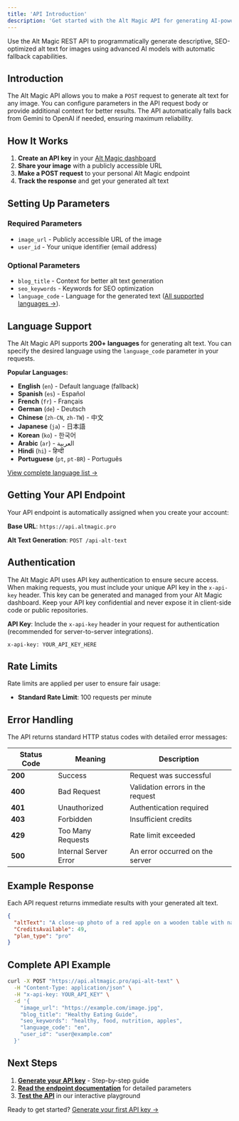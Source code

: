 ```yaml
---
title: 'API Introduction'
description: 'Get started with the Alt Magic API for generating AI-powered alt text'
---
```



Use the Alt Magic REST API to programmatically generate descriptive, SEO-optimized alt text for images using advanced AI models with automatic fallback capabilities.

## Introduction

The Alt Magic API allows you to make a `POST` request to generate alt text for any image. You can configure parameters in the API request body or provide additional context for better results. The API automatically falls back from Gemini to OpenAI if needed, ensuring maximum reliability.

## How It Works

1. **Create an API key** in your [Alt Magic dashboard](https://app.altmagic.pro)
2. **Share your image** with a publicly accessible URL
3. **Make a POST request** to your personal Alt Magic endpoint
4. **Track the response** and get your generated alt text

## Setting Up Parameters

### Required Parameters
- `image_url` - Publicly accessible URL of the image
- `user_id` - Your unique identifier (email address)

### Optional Parameters
- `blog_title` - Context for better alt text generation
- `seo_keywords` - Keywords for SEO optimization
- `language_code` - Language for the generated text ([All supported languages →](/api-reference/language-support)). 

## Language Support

The Alt Magic API supports **200+ languages** for generating alt text. You can specify the desired language using the `language_code` parameter in your requests.

**Popular Languages:**
- **English** (`en`) - Default language (fallback)
- **Spanish** (`es`) - Español
- **French** (`fr`) - Français
- **German** (`de`) - Deutsch
- **Chinese** (`zh-CN`, `zh-TW`) - 中文
- **Japanese** (`ja`) - 日本語
- **Korean** (`ko`) - 한국어
- **Arabic** (`ar`) - العربية
- **Hindi** (`hi`) - हिन्दी
- **Portuguese** (`pt`, `pt-BR`) - Português

[View complete language list →](/api-reference/language-support)

## Getting Your API Endpoint

Your API endpoint is automatically assigned when you create your account:

**Base URL**: `https://api.altmagic.pro`

**Alt Text Generation**: `POST /api-alt-text`

## Authentication

The Alt Magic API uses API key authentication to ensure secure access. When making requests, you must include your unique API key in the `x-api-key` header. This key can be generated and managed from your Alt Magic dashboard. Keep your API key confidential and never expose it in client-side code or public repositories.

**API Key**: Include the `x-api-key` header in your request for authentication (recommended for server-to-server integrations).

```http
x-api-key: YOUR_API_KEY_HERE
```


## Rate Limits

Rate limits are applied per user to ensure fair usage:

- **Standard Rate Limit**: 100 requests per minute



## Error Handling

The API returns standard HTTP status codes with detailed error messages:

| Status Code | Meaning                                      | Description                                 |
|-------------|----------------------------------------------|---------------------------------------------|
| **200**     | Success                                      | Request was successful                      |
| **400**     | Bad Request                                  | Validation errors in the request            |
| **401**     | Unauthorized                                 | Authentication required                     |
| **403**     | Forbidden                                    | Insufficient credits                        |
| **429**     | Too Many Requests                            | Rate limit exceeded                         |
| **500**     | Internal Server Error                        | An error occurred on the server             |



## Example Response

Each API request returns immediate results with your generated alt text.

```json
{
  "altText": "A close-up photo of a red apple on a wooden table with natural lighting",
  "CreditsAvailable": 49,
  "plan_type": "pro"
}
```

## Complete API Example

```bash
curl -X POST "https://api.altmagic.pro/api-alt-text" \
  -H "Content-Type: application/json" \
  -H "x-api-key: YOUR_API_KEY" \
  -d '{
    "image_url": "https://example.com/image.jpg",
    "blog_title": "Healthy Eating Guide",
    "seo_keywords": "healthy, food, nutrition, apples",
    "language_code": "en",
    "user_id": "user@example.com"
  }'
```

## Next Steps

1. **[Generate your API key](/api-reference/api-key-generation)** - Step-by-step guide
2. **[Read the endpoint documentation](/api-reference/alt-text-generation)** for detailed parameters
3. **[Test the API](https://playground.altmagic.pro)** in our interactive playground

Ready to get started? [Generate your first API key →](/api-reference/api-key-generation)
